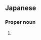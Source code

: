 ==Japanese==
{{ja-kanjitab|たつ|のり}}

===Proper noun===
{{ja-pos|proper|たつのり}}

# {{given name|male|lang=ja|sort=たつのり}}